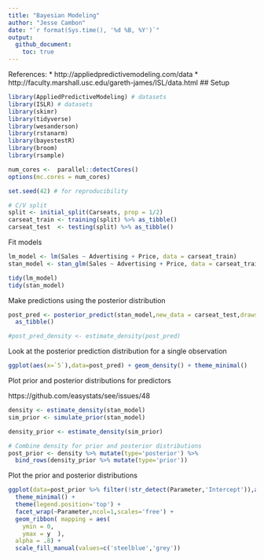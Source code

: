 ```yaml
---
title: "Bayesian Modeling"
author: "Jesse Cambon"
date: "`r format(Sys.time(), '%d %B, %Y')`"
output:
  github_document:
    toc: true
---
```


References:
* http://appliedpredictivemodeling.com/data
* http://faculty.marshall.usc.edu/gareth-james/ISL/data.html
## Setup

```r
library(AppliedPredictiveModeling) # datasets
library(ISLR) # datasets
library(skimr)
library(tidyverse)
library(wesanderson)
library(rstanarm)
library(bayestestR)
library(broom)
library(rsample)

num_cores <-  parallel::detectCores()
options(mc.cores = num_cores)

set.seed(42) # for reproducibility

# C/V split
split <- initial_split(Carseats, prop = 1/2)
carseat_train <- training(split) %>% as_tibble()
carseat_test  <- testing(split) %>% as_tibble()
```



Fit models

```r
lm_model <- lm(Sales ~ Advertising + Price, data = carseat_train)
stan_model <- stan_glm(Sales ~ Advertising + Price, data = carseat_train)
```

```r
tidy(lm_model)
tidy(stan_model)
```


Make predictions using the posterior distribution

```r
post_pred <- posterior_predict(stan_model,new_data = carseat_test,draws = 1000) %>%
  as_tibble()

#post_pred_density <- estimate_density(post_pred)

```

Look at the posterior prediction distribution for a single observation

```r
ggplot(aes(x=`5`),data=post_pred) + geom_density() + theme_minimal()
```

Plot prior and posterior distributions for predictors

https://github.com/easystats/see/issues/48

```r
density <- estimate_density(stan_model)
sim_prior <- simulate_prior(stan_model)

density_prior <- estimate_density(sim_prior)

# Combine density for prior and posterior distributions
post_prior <- density %>% mutate(type='posterior') %>%
  bind_rows(density_prior %>% mutate(type='prior'))
```

Plot the prior and posterior distributions

```r
ggplot(data=post_prior %>% filter(!str_detect(Parameter,'Intercept')),aes(x=x,y=y,fill=type)) + 
  theme_minimal() +
  theme(legend.position='top') +
  facet_wrap(~Parameter,ncol=1,scales='free') +
  geom_ribbon( mapping = aes(
    ymin = 0,
    ymax = y  ),
  alpha = .8) +   
  scale_fill_manual(values=c('steelblue','grey'))
```

